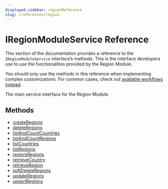 ```yaml
---
displayed_sidebar: regionReference
slug: /references/region
---
```



# IRegionModuleService Reference

This section of the documentation provides a reference to the `IRegionModuleService` interface’s methods. This is the interface developers use to use the functionalities provided by the Region Module.

<Note>

You should only use the methods in this reference when implementing complex customizations. For common cases, check out [available workflows instead](/medusa-workflows-reference).

</Note>

The main service interface for the Region Module.

## Methods

- [createRegions](../../IRegionModuleService/methods/region.IRegionModuleService.createRegions/page.mdx)
- [deleteRegions](../../IRegionModuleService/methods/region.IRegionModuleService.deleteRegions/page.mdx)
- [listAndCountCountries](../../IRegionModuleService/methods/region.IRegionModuleService.listAndCountCountries/page.mdx)
- [listAndCountRegions](../../IRegionModuleService/methods/region.IRegionModuleService.listAndCountRegions/page.mdx)
- [listCountries](../../IRegionModuleService/methods/region.IRegionModuleService.listCountries/page.mdx)
- [listRegions](../../IRegionModuleService/methods/region.IRegionModuleService.listRegions/page.mdx)
- [restoreRegions](../../IRegionModuleService/methods/region.IRegionModuleService.restoreRegions/page.mdx)
- [retrieveCountry](../../IRegionModuleService/methods/region.IRegionModuleService.retrieveCountry/page.mdx)
- [retrieveRegion](../../IRegionModuleService/methods/region.IRegionModuleService.retrieveRegion/page.mdx)
- [softDeleteRegions](../../IRegionModuleService/methods/region.IRegionModuleService.softDeleteRegions/page.mdx)
- [updateRegions](../../IRegionModuleService/methods/region.IRegionModuleService.updateRegions/page.mdx)
- [upsertRegions](../../IRegionModuleService/methods/region.IRegionModuleService.upsertRegions/page.mdx)
